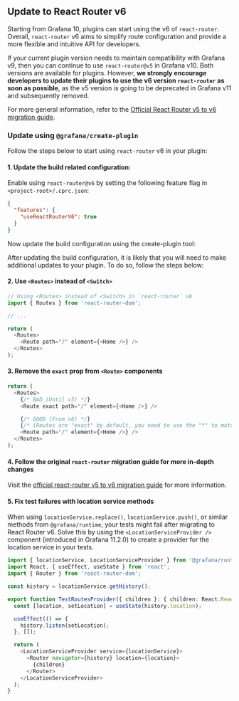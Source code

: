 
## Update to React Router v6

Starting from Grafana 10, plugins can start using the v6 of `react-router`. Overall, `react-router` v6 aims to simplify route configuration and provide a more flexible and intuitive API for developers.

If your current plugin version needs to maintain compatibility with Grafana v9, then you can continue to use `react-router@v5` in Grafana v10. Both versions are available for plugins. However, **we strongly encourage developers to update their plugins to use the v6 version `react-router` as soon as possible**, as the v5 version is going to be deprecated in Grafana v11 and subsequently removed.

For more general information, refer to the [Official React Router v5 to v6 migration guide](https://reactrouter.com/en/main/upgrading/v5).

### Update using `@grafana/create-plugin`

Follow the steps below to start using `react-router` v6 in your plugin:

#### 1. Update the build related configuration:

Enable using `react-router@v6` by setting the following feature flag in `<project-root>/.cprc.json`:

```json title="<project-root>/.cprc.json"
{
  "features": {
    "useReactRouterV6": true
  }
}
```

Now update the build configuration using the create-plugin tool:

<UpdateNPM />

After updating the build configuration, it is likely that you will need to make additional updates to your plugin. To do so, follow the steps below:

#### 2. Use `<Routes>` instead of `<Switch>`

```typescript title="src/Routes.tsx"
// Using <Routes> instead of <Switch> in `react-router` v6
import { Routes } from 'react-router-dom';

// ...

return (
  <Routes>
    <Route path="/" element={<Home />} />
  </Routes>
);
```

#### 3. Remove the `exact` prop from `<Route>` components

```typescript title="src/Routes.tsx"
return (
  <Routes>
    {/* BAD (Until v5) */}
    <Route exact path="/" element={<Home />} />

    {/* GOOD (From v6) */}
    {/* (Routes are "exact" by default, you need to use the "*" to match sub-routes) */}
    <Route path="/" element={<Home />} />
  </Routes>
);
```

#### 4. Follow the original `react-router` migration guide for more in-depth changes

Visit the [official react-router v5 to v6 migration guide](https://reactrouter.com/en/main/upgrading/v5) for more information.


#### 5. Fix test failures with location service methods

When using `locationService.replace()`, `locationService.push()`, or similar methods from `@grafana/runtime`, your tests might fail after migrating to React Router v6. Solve this by using the `<LocationServiceProvider />` component (introduced in Grafana 11.2.0) to create a provider for the location service in your tests.

```typescript title="test/test-utils.tsx"
import { locationService, LocationServiceProvider } from '@grafana/runtime';
import React, { useEffect, useState } from 'react';
import { Router } from 'react-router-dom';

const history = locationService.getHistory();

export function TestRoutesProvider({ children }: { children: React.ReactNode }) {
  const [location, setLocation] = useState(history.location);

  useEffect(() => {
    history.listen(setLocation);
  }, []);

  return (
    <LocationServiceProvider service={locationService}>
      <Router navigator={history} location={location}>
        {children}
      </Router>
    </LocationServiceProvider>
  );
}
```